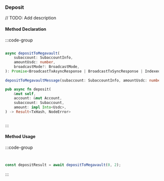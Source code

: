 ### Deposit

// TODO: Add description

#### Method Declaration

:::code-group

```python [Python]

```

```typescript [TypeScript]
async depositToMegavault(
    subaccount: SubaccountInfo,
    amountUsdc: number,
    broadcastMode?: BroadcastMode,
): Promise<BroadcastTxAsyncResponse | BroadcastTxSyncResponse | IndexedTx>
 
depositToMegavaultMessage(subaccount: SubaccountInfo, amountUsdc: number): EncodeObject
```

```rust [Rust]
pub async fn deposit(
    &mut self,
    account: &mut Account,
    subaccount: Subaccount,
    amount: impl Into<Usdc>,
) -> Result<TxHash, NodeError>
```

```url [API]
```

:::

#### Method Usage

:::code-group

```rust [Rust]
```

```python [Python]

```

```typescript [TypeScript]
const depositResult = await depositToMegavault(0, 2);
```

:::
